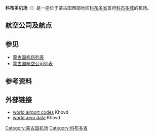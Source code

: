 {{distinguish|科布多省布尔干机场}}

{{Infobox Airport 
| name         = 科布多机场
| nativename   = Ховд нисэх буудал
| nativename-a = 
| nativename-r = 
[[File:AeroMongoliaFokker50.jpg|250px]]
| image-width  = 
| caption      = 
| IATA         = HVD
| ICAO         = ZMKD
<center>{{Location map|Mongolia|width=250|float=center
|caption=|mark=Airplane_silhouette.svg|marksize=10
|label=HVD|position=right
|lat_deg=47|lat_min=57|lat_sec=41|lat_dir=N
|lon_deg=91|lon_min=37|lon_sec=33|lon_dir=E
}}<small>机场在蒙古国的位置</small></center>
| type         = 民用/军用
| owner        = 
| operator     = 蒙古国民航管理局
| city-served  = 
| location     = [[科布多城|科布多城]]
| elevation-f  = 4,898
| elevation-m  = 1,493
| coordinates  = {{Coord|47|57|41|N|91|37|33|E|type:airport_region:MN|display=inline,title}}
| website      = 
| metric-elev  = 
| metric-rwy   = 
| r1-number    = 16L/34
| r1-length-f  = 9,350
| r1-length-m  = 2,850
| r1-surface   = 沥青/混凝土
| r2-number    = 16R/34R
| r2-length-f  = 6,561
| r2-length-m  = 2,000
| r2-surface   = 草地
| stat-year    = 2012
| stat1-header = 客流量
| stat1-data   = 31926 
| footnotes    = 数据来源：蒙古国民航管理局以及蒙古国民航局<ref>{{cite web|url=http://www.mcaa.gov.mn/index.php/page/28|title=Монголын иргэний нисэхийн статистикийн эмхтгэл 2010|publisher=Civil Aviation Administration of Mongolia|access-date=2016-09-29|archive-url=https://www.webcitation.org/68o4HLnab?url=http://www.mcaa.gov.mn/index.php/page/28|archive-date=2012-06-30|dead-url=yes}}</ref>
}}

'''科布多机场'''（{{airport codes|HVD|ZMKD}}）是一座位于蒙古国西部地区[[科布多省|科布多省]]首府[[科布多城|科布多城]]的机场。
== 航空公司及航点 ==
{{Airport-dest-list
|[[蒙古航空|蒙古航空]] | [[成吉思汗国际机场|乌兰巴托]]
|[[匈奴航空|匈奴航空]] | [[成吉思汗国际机场|乌兰巴托]]
|[[蒙古民用航空|蒙古民用航空]] | [[布尔干机场|布尔干]]
}}

== 参见 ==
* [[蒙古国机场列表|蒙古国机场列表]]
* [[蒙古国航空公司列表|蒙古国航空公司列表]]

==参考资料==
{{reflist}}

== 外部链接 ==
*[http://www.world-airport-codes.com/mongolia/khovd-3602.html world airport codes] Khovd
*[https://web.archive.org/web/20140826114937/http://worldaerodata.com/wad.cgi?id=MG00032 world aero data] Khovd

{{蒙古机场}}

[[Category:蒙古国机场|Category:蒙古国机场]]
[[Category:科布多省|Category:科布多省]]